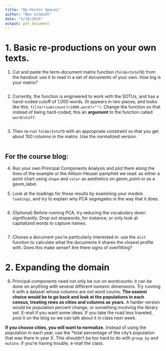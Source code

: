 ```yaml
---
title: "8p-Vector Spaces"
author: "Ben Schmidt"
date: "3/19/2015"
output: pdf_document
---
```


# 1. Basic re-productions on your own texts.

1. Cut and paste the term-document matrix function (`folderIntoTD`) from the handout: use it to read in a set of documents of your own. How big is your matrix?


```r


```


2. Currently, the function is engineered to work with the SOTUs, and has a hand-coded cutoff of 1,000 words.     (It appears in two places, and looks like this: `filter(sum(count)>1000,word!="")`. Change the function so that instead of being hard-coded, this an **argument** to the function called `wordCutoff`. 

``` r

```

3. Then re-run `folderIntoTD` with an appropriate constraint so that you get about 100 columns in the matrix. Use the normalized version.

``` r

```

## For the course blog:

4. Run your own Principal Components Analysis and plot them along the lines of the example or the Allison-Heuser pamphlet we read: as either a point chart using `shape` and `color` as aesthetics on geom_point or as a geom_label.

5. Look at the loadings for those results by examining your models `loadings`, and try to explain why PCA segregates in the way that it does.

``` r

```

6. (Optional) Before running PCA, try reducing the vocabulary down significantly. Drop out stopwords, for instance, or only look at capitalized words to capture names. 

``` r

```


7. Choose a document you're particularly interested in: use the `dist` function to calculate what the documents it shares the closest profile with. Does this make sense? Are there signs of overfitting?

# 2. Expanding the domain

8. Principal components need not only be run on wordcounts: it can be done on anything with several different numeric dimensions. Try running it with a dataset whose columns are *not* word counts. **The easiest choice would be to go back and look at the populations in each census, treating rows as cities and columns as years.** A harder version would be population percent change, or something involving the library set. E-mail if you want some ideas. If you take the road less traveled, post it on the blog so we can talk about it in class next week.

**If you choose cities, you will want to normalize.** Instead of using the population in each year, use the *total percentage of the city's population that was there in year X. This shouldn't be too hard to do with `group_by` and `mutate`: if you're having trouble, e-mail the class.


``` r

```

